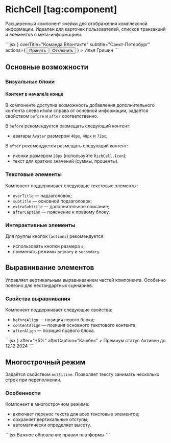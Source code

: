 <Overview group="data-display">

# RichCell [tag:component]

Расширенный компонент ячейки для отображения комплексной информации. Идеален для карточек пользователей, списков транзакций и элементов с мета-информацией.

</Overview>

<Playground>
  ```jsx
  <RichCell
    before={<Avatar size={72} />}
    overTitle="Команда ВКонтакте"
    subtitle="Санкт-Петербург"
    actions={
      <ButtonGroup mode="horizontal" gap="s" stretched>
        <Button mode="primary" size="s">
          Принять
        </Button>
        <Button mode="secondary" size="s">
          Отклонить
        </Button>
      </ButtonGroup>
    }
  >
    Илья Гришин
  </RichCell>
  ```
</Playground>

## Основные возможности

### Визуальные блоки

#### Контент в начале/в конце

В компоненте доступна возможность добавления дополнительного контента слева и/или справа от основной информации,
задаётся свойством `before` и `after` соответственно.

В `before` рекомендуется размещать следующий контент:

- аватары `Avatar` размером `40px`, `48px` и `72px`;

В `after` рекомендуется размещать следующий контент:

- иконки размером `28px` (используйте `RichCell.Icon`);
- текст для кратких значений (суммы, проценты).

### Текстовые элементы

Компонент поддерживает следующие текстовые элементы:

- `overTitle` — надзаголовок;
- `subtitle` — основной подзаголовок;
- `extraSubtitle` — дополнительное описание;
- `afterCaption` — пояснение к правому блоку.

### Интерактивные элементы

Для группы кнопок (`actions`) рекомендуется:

- использовать кнопки размера `s`;
- применять режимы `primary` и `secondary`.

## Выравнивание элементов

Управляет вертикальным выравниванием частей компонента. Особенно полезно для нестандартных сценариев.

### Свойства выравнивания

Компонент поддерживает следующие свойства:

- `beforeAlign` — позиция левого блока;
- `contentAlign` — позиция основного текстового контента;
- `afterAlign` — позиция правого блока.

<Playground>
  ```jsx
  <RichCell
    beforeAlign="center"
    contentAlign="center"
    afterAlign="center"
    before={<Icon56WalletOutline />}
    after="+5%"
    afterCaption="Кэшбек"
  >
    <Text weight="2">Премиум статус</Text>
    <Text>Активен до 12.12.2024</Text>
  </RichCell>
  ```
</Playground>

## Многострочный режим

Задаётся свойством `multiline`. Позволяет тексту занимать несколько строк при переполнении.

### Особенности

Компонент в многострочном режиме:

- включает перенос текста для всех текстовые элементов;
- сохраняет вертикальные отступы;
- автоматически определяет высоту.

<Playground>
  ```jsx
  <RichCell
    multiline
    subtitle="Длинное описание новости, которое не должно обрезаться и требует переноса на несколько строк для полного отображения информации пользователю"
    after="15:30"
    afterCaption="Время публикации"
  >
    Важное обновление правил платформы
  </RichCell>
  ```
</Playground>
